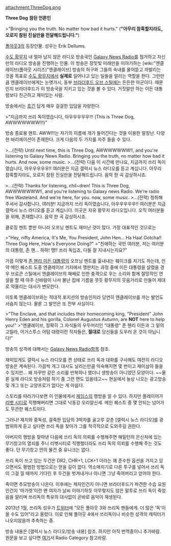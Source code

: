 attachment:ThreeDog.png

'''Three Dog'''
'''참된 언론인'''


>"Bringing you the truth. No matter how bad it hurts." ('''"아무리 참혹할지라도, 오로지 참된 진실만을 전달해드립니다."''')

[[폴아웃3]]의 등장인물. 성우는 Erik Dellums.

[[수도 황무지]] 내 얼마 남지 않은 라디오 방송국인 [[Galaxy News Radio]]를 점거하고 자신만의 라디오 방송을 진행하는 인물. 이 방송은 장밋빛 미래만을 이야기하는 [wiki:"엔클레이브(폴아웃 시리즈)"엔클레이브] 방송의 허구와 그들의 속내를 물어뜯고 까발리는 것을 목표로 [[수도 황무지]]에서 '''실제로''' 일어나고 있는 일들을 알리는 역할을 한다. 그런만큼 엔클레이브에게는 눈엣가시, 동부 [[브라더후드 오브 스틸]]에는 든든한 아군이다. 때문인지 브라더후드가 이 방송국을 지키고 있는 것을 볼 수 있다. 거짓말만 하는 이든 대통령보다 친근하고 재미있는 사람.

방송에서는 [[흐긴]] 답게 매우 걸걸한 입담을 자랑한다.

>"지금까지 쓰리 독이였습니다, 아우우우우우!!! (This is Three Dog, AWWWWWWW!!!)"


방송 종료용 멘트. AWW!!!는 자기의 이름에 개가 들어간다는 것을 이용한 말장난. 다양한 바리에이션이 존재한다. 크게 다음의 두 가지를 자주 들을 수 있다.

>...(전략) Until next time, this is Three Dog, AWWWWWWW!!, and you're listening to Galaxy News Radio. Bringing you the truth, no matter how bad it hurts. And now, some music. 
>...(전략) 다음 이 시간에 만나요, 지금까지 쓰리 독이였습니다, 아우우우우우!! 여러분은 지금 갤럭시 뉴스 라디오를 듣고 계십니다. 아무리 참혹할지라도, 오로지 참된 진실만을 전달해드립니다. 음악 한 곡 감상하시죠. 

>...(전략) Thanks for listening, chil~dren! This is Three Dog, AWWWWWWW!!, and you're listening to Galaxy news Radio. We're radio free Wasteland. And we're here, for you. now, some music. 
>...(전략) 청취해주셔서 감사합니다, 여러분! 지금까지 쓰리 독이였습니다, 아우우우우우!! 여러분은 지금 갤럭시 뉴스 라디오를 듣고 계십니다. 이곳은 자유 황무지 라디오입니다. 오직 여러분들을 위해, 존재합니다. 음악 한 곡 감상하시죠. 

클로징 멘트 뿐만 아니라 오프닝 멘트도 재미난 것이 많다. 가장 대표적인 것으로는

>"Hey, nifty America, It's Me, You President, John Hen... Ha Haa! Gotcha!! Three Dog Here, How's Everyone Doing?" 
>"친애하는 국민 여러분, 저는 여러분의 대통령, 존 헨... 하하! 땡!! 쓰리 독입죠, 다들 잘 지내시는지요?"

가끔 이렇게 [[존 헨리 이든 대통령]]의 오프닝 멘트를 흉내내는 훼이크를 치기도 하는데, 만약 메인 퀘스트 도중 엔클레이브 기지에서 깽판치는 과정 중에 이든 대통령을 살렸을 경우 브로큰 스틸에서 엔클레이브의 패배로 인한 충격으로 우는 소리와 함께 절망적인 연설을 할 때 아주 신바람이 나서 불난 집에 기름을 붓듯 황무지의 웃음거리로 만들어 제대로 약올리는 대사가 변모한다.

이토록 엔클레이브와는 적대적 포지션의 방송인지라 당연히 엔클레이브를 까는 발언도 서슴치 않는다. 물론 그 발언은 또 전부 사실이다.

>"The Enclave, and that includes their homecoming king, "President" John Henry Eden and his gorilla, Colonel Augustus Autumn, are '''NOT''' here to help you!" 
>"엔클레이브, 정확히 그 자식들의 우두머리인 "대통령" 존 헨리 이든과 그 밑의 고릴라, 어거스투스 어텀 대령이란 작자들은, '''절대로''' 당신들을 도우러 온 것이 아닙니다!"

방송의 성격에 대해서는 [[Galaxy News Radio]]항목 참조.

재미있게도 갤럭시 뉴스 라디오를 켠 상태로 쓰리 독과 대화를 구사해도 여전히 라디오 방송은 계속된다. 가끔씩 개그 대사도 날리는만큼 익숙해지면 몇 번이고 재미삼아 들을 수 있지만... 왜 자꾸만 같은 소리를 반복하나 했더니 생방송이 아니었던 모양이다. ~~물론 실제 라디오 방송처럼 하기 좀 그런 면도 있을테고~~ 현실에서 늘상 나오는 광고방송 및 개그 또는 교양프로가 없다는 게 아쉽다.

스토리를 따라가다보면 이 인물에게서 [[제임스]]의 행방을 알 수 있다. 하지만 플레이어가 [[리벳 시티]]로 직행해버리면 그대로 낙동강 오리알신세. 메인 퀘스트 중 몇 안되는 넘어가도 무관한 퀘스트이다.

그러나! 재치와 중독성, 걸죽한 입담의 3박자를 골고루 갖춘 [갤럭시 뉴스 라디오]를 광범위하게 듣고 싶다면 쓰리 독을 찾아가 그를 적극적으로 도와주길 권한다.

아버지의 행방을 찾아낸 다음에 쓰리 독의 의뢰를 수행해주면 해밀턴의 은신처에 있는 무기창고의 열쇠를 주니 리벳시티로 직행했더라도 쓰리 독의 의뢰를 수행해 주는 것도 좋다. 단 무기창고 안의 물건 중 유니크는 없다.

쓰리 독이 쓰고 있는 두건은 DR2, CHR+1, LCK+1 이라는 꽤 준수한 옵션을 가지고 있으면서도 평범한 방법으로는 얻을 길이 없다. 역소매치기로 다른 투구를 넣어서 쓰리 독이 그걸 낄 때까지 기다린 후 두건을 벗겨내거나 아니면 그냥 죽여버리고 얻어야 한다.

죽이면 추모방송이 나온다. 이후에는 제자인건지 아니면 브라더후드가 파견한 수습 요원인건지 '마가렛'이란 왠 여자가 날씨 이야기하듯 아무렇지도 않은 말투로 쓰리 독이 죽었음을 알리며 쓰리독의 특유의 대사없이 곧바로 음악이 재생된다.


2013년 1월, 쓰리독 성우가 [https://twitter.com/ETDellums/status/288757510406557697 트위터]에 "모든 폴아웃 3와 쓰리독 팬들에게. 더 많은 '독'이 올 수도 있어"라고 올렸다. 이로 인해 폴아웃 4에서 쓰리독이나 비슷한 성격의 캐릭터가 나오지않을까 추측하는 중.


방송 내용은 [갤럭시 뉴스 라디오/방송 내용] 참조. 하지만 아직 번역중이니 추가바람.
원문을 보고 싶다면 [http://fallout.gamepedia.com/Three_Dog's_dialogue 여기]서 Radio Category 참고바람.


